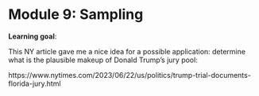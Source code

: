 # Module 9: Sampling

**Learning goal**: 

This NY article gave me a nice idea for a possible application: determine what is the plausible makeup of Donald Trump's jury pool:

https://www.nytimes.com/2023/06/22/us/politics/trump-trial-documents-florida-jury.html


